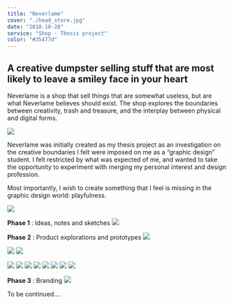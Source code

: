 ```yaml
---
title: "Neverlame"
cover: "./head_store.jpg"
date: "2018-10-28"
service: "Shop - Thesis project"
color: "#35477d"
---
```


## A creative dumpster selling stuff that are most likely to leave a smiley face in your heart

Neverlame is a shop that sell things that are somewhat useless, but are what Neverlame believes should exist. The shop explores the boundaries between creativity, trash and treasure, and the interplay between physical and digital forms.

![](./artschool.jpg)

Neverlame was initially created as my thesis project as an investigation on the creative boundaries I felt were imposed on me as a “graphic design” student. I felt restricted by what was expected of me, and wanted to take the opportunity to experiment with merging my personal interest and design profession.

Most importantly, I wish to create something that I feel is missing in the graphic design world: playfulness.

![](./head.jpg)

**Phase 1** : Ideas, notes and sketches
![](./sketch1.jpg)

**Phase 2** : Product explorations and prototypes
![](./tickle.jpg)

![](./pote.jpg)
![](./capsule.jpg)

![](./marsh.jpg)
![](./tongue.jpg)
![](./phonecamera.jpg)
![](./cursor.jpg)
![](./artschool.jpg)
![](./tea.jpg)
![](./golden.jpg)
![](./webcam.jpg)

**Phase 3** : Branding
![](./neverlame_logo.svg)

To be continued....
